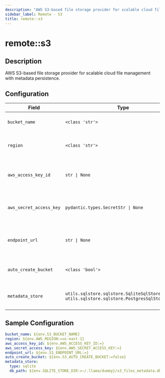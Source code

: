 ```yaml
---
description: "AWS S3-based file storage provider for scalable cloud file management with metadata persistence."
sidebar_label: Remote - S3
title: remote::s3
---
```


# remote::s3

## Description

AWS S3-based file storage provider for scalable cloud file management with metadata persistence.

## Configuration

| Field | Type | Required | Default | Description |
|-------|------|----------|---------|-------------|
| `bucket_name` | `<class 'str'>` | No |  | S3 bucket name to store files |
| `region` | `<class 'str'>` | No | us-east-1 | AWS region where the bucket is located |
| `aws_access_key_id` | `str \| None` | No |  | AWS access key ID (optional if using IAM roles) |
| `aws_secret_access_key` | `pydantic.types.SecretStr \| None` | No |  | AWS secret access key (optional if using IAM roles) |
| `endpoint_url` | `str \| None` | No |  | Custom S3 endpoint URL (for MinIO, LocalStack, etc.) |
| `auto_create_bucket` | `<class 'bool'>` | No | False | Automatically create the S3 bucket if it doesn't exist |
| `metadata_store` | `utils.sqlstore.sqlstore.SqliteSqlStoreConfig \| utils.sqlstore.sqlstore.PostgresSqlStoreConfig` | No | sqlite | SQL store configuration for file metadata |

## Sample Configuration

```yaml
bucket_name: ${env.S3_BUCKET_NAME}
region: ${env.AWS_REGION:=us-east-1}
aws_access_key_id: ${env.AWS_ACCESS_KEY_ID:=}
aws_secret_access_key: ${env.AWS_SECRET_ACCESS_KEY:=}
endpoint_url: ${env.S3_ENDPOINT_URL:=}
auto_create_bucket: ${env.S3_AUTO_CREATE_BUCKET:=false}
metadata_store:
  type: sqlite
  db_path: ${env.SQLITE_STORE_DIR:=~/.llama/dummy}/s3_files_metadata.db
```

